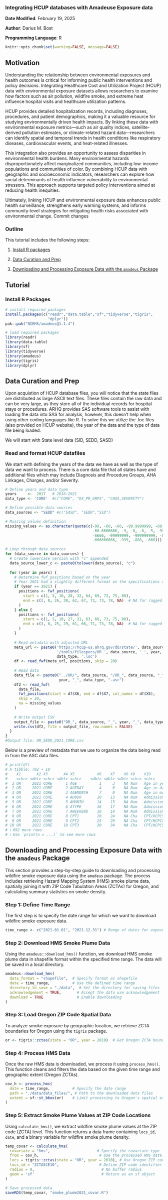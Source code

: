 

### Integrating HCUP databases with Amadeuse Exposure data{-}

**Date Modified**: February 19, 2025

**Author**: Darius M. Bost 

<!-- **Key Terms**: [Data Integration](https://tools.niehs.nih.gov/cchhglossary/?keyword=data+integration&termOnlySearch=true&exactSearch=true), [Social Determinants of Health](https://tools.niehs.nih.gov/cchhglossary/?keyword=social+determinants+of+health+(sdoh)&termOnlySearch=true&exactSearch=true), [Geocoded Address](#def-geocoded-address), [GeoID](#def-geoid), [Geographic Unit](#def-geographic-unit) -->

**Programming Language**: R


```r
knitr::opts_chunk$set(warning=FALSE, message=FALSE)
```

## Motivation

Understanding the relationship between environmental exposures and health outcomes is critical for informing public health interventions and policy decisions. Integrating Healthcare Cost and Utilization Project (HCUP) data with environmental exposure datasets allows researchers to examine how factors such as air pollution, wildfire smoke, and extreme heat influence hospital visits and healthcare utilization patterns.

HCUP provides detailed hospitalization records, including diagnoses, procedures, and patient demographics, making it a valuable resource for studying environmentally driven health impacts. By linking these data with environmental exposure metrics—such as air quality indices, satellite-derived pollution estimates, or climate-related hazard data—researchers can identify spatial and temporal trends in health conditions like respiratory diseases, cardiovascular events, and heat-related illnesses.

This integration also provides an opportunity to assess disparities in environmental health burdens. Many environmental hazards disproportionately affect marginalized communities, including low-income populations and communities of color. By combining HCUP data with geographic and socioeconomic indicators, researchers can explore how social determinants of health influence vulnerability to environmental stressors. This approach supports targeted policy interventions aimed at reducing health inequities.

Ultimately, linking HCUP and environmental exposure data enhances public health surveillance, strengthens early warning systems, and informs community-level strategies for mitigating health risks associated with environmental change.
Commit changes

### Outline

This tutorial includes the following steps:

1.  [Install R packages](#link-to-hcupAmadeus-0)

2.  [Data Curation and Prep](#link-to-hcupAmadeus-1)

3.  [Downloading and Processing Exposure Data with the `amadeus` Package](#link-to-hcupAmadeus-2)

## Tutorial

### Install R Packages {#link-to-hcupAmadeus-0}

```r
# install required packages
install.packages(c("readr","data.table","sf","tidyverse","tigris",
                   "dplyr"))
pak::pak("NIEHS/amadeus@1.1.4")

# load required packages
library(readr)
library(data.table)
library(sf)
library(tidyverse)
library(amadeus)
library(tigris)
library(dplyr)
```

## Data Curation and Prep {#link-to-hcupAmadeus-1}

Upon acquistion of HCUP database files, you will notice that the state files are distributed as large ASCII text files. These files contain the raw data and can be very large, as they store all of the individual records for hospital stays or procedures. ARHQ provides SAS software tools to assist with loading the data into SAS for analysis, however, this doesn't help when using other coding languages like R. To solve this we utilize the .loc files (also provided on HCUP website), the year of the data and the type of data file being loaded.

We will start with State level data (SID, SEDD, SASD)

### Read and format HCUP datafiles

We start with defining the years of the data we have as well as the type of data we want to process. There is a core data file that all states have and additional files which may include Diagnosis and Procedure Groups, AHA Linkages, Charges, and/or Severity.

```r
# Define years and data type
years     <-  2017   # 2016:2021
data_type <- 'CORE'  #c("CORE", "DX_PR_GRPS", "CHGS,SEVERITY")

# Define possible data sources
data_sources <- "SEDD" #c("SASD", "SEDD","SID")  
```

```r
# Missing values definition
missing_values <- as.character(quote(c(-99, -88, -66, -99.9999999, -88.8888888, 
                                       -66.6666666, -9, -8, -6, -5, -9999, -8888,
                                       -6666, -99999999, -999999999, -888888888,
                                       -666666666, -999, -888, -666)))

# Loop through data sources
for (data_source in data_sources) {
  # Create lowercase version with "c" appended
  data_source_lower_c <- paste0(tolower(data_source), "c")
  
  for (year in years) {
    # Determine fwf_positions based on the year
    # Year 2021 had a slightly different format on the specifications at meta_url below
    if (year == 2021) {
      positions <- fwf_positions(
        start = c(1, 5, 10, 28, 32, 64, 69, 73, 75, 80), 
        end = c(3, 8, 26, 30, 62, 67, 72, 73, 78, NA)  # NA for ragged column
      )
    } else {
      positions <- fwf_positions(
        start = c(1, 5, 10, 27, 31, 63, 68, 73, 75, 80), 
        end = c(3, 8, 25, 29, 61, 66, 71, 73, 78, NA)  # NA for ragged column
      )
    }
    
    # Read metadata with adjusted URL
    meta_url <- paste0('https://hcup-us.ahrq.gov/db/state/', data_source_lower_c,
                       '/tools/filespecs/OR_', data_source, '_', year, '_', 
                       data_type, '.loc')
    df <- read_fwf(meta_url, positions, skip = 20)
    
    # Read data
    data_file <- paste0("../OR/", data_source, "/OR_", data_source, "_",
                        year, "_", data_type, ".asc")
    df2 <- read_fwf(
      data_file,
      fwf_positions(start = df$X6, end = df$X7, col_names = df$X5),
      skip = 20,
      na = missing_values
    )
    
    # Write output CSV
    output_file <- paste0("OR_", data_source, "_", year, "_", data_type, ".csv")
    write.csv(df2, file = output_file, row.names = FALSE)
  }
}
#Output file: OR_SEDD_2021_CORE.csv
```

Below is a preview of metadata that we use to organize the data being read in from the ASC data files.

```r
# print(df)
# A tibble: 702 × 10
#    X1       X2 X3       X4 X5          X6    X7    X8 X9    X10                 
#    <chr> <dbl> <chr> <dbl> <chr>    <dbl> <dbl> <dbl> <chr> <chr>               
#  1 OR     2021 CORE      1 AGE          1     3    NA Num   Age in years at adm…
#  2 OR     2021 CORE      2 AGEDAY       4     6    NA Num   Age in days (when a…
#  3 OR     2021 CORE      3 AGEMONTH     7     9    NA Num   Age in months (when…
#  4 OR     2021 CORE      4 AHOUR       10    13    NA Num   Admission Hour      
#  5 OR     2021 CORE      5 AMONTH      14    15    NA Num   Admission month     
#  6 OR     2021 CORE      6 ATYPE       16    17    NA Num   Admission type      
#  7 OR     2021 CORE      7 AWEEKEND    18    19    NA Num   Admission day is a …
#  8 OR     2021 CORE      8 CPT1        20    24    NA Cha   CPT/HCPCS procedure…
#  9 OR     2021 CORE      9 CPT2        25    29    NA Cha   CPT/HCPCS procedure…
# 10 OR     2021 CORE     10 CPT3        30    34    NA Cha   CPT/HCPCS procedure…
# ℹ 692 more rows
# ℹ Use `print(n = ...)` to see more rows
```

## Downloading and Processing Exposure Data with the `amadeus` Package {#link-to-hcupAmadeus-2}

This section provides a step-by-step guide to downloading and processing wildfire smoke exposure data using the `amadeus` package. The process includes retrieving Hazard Mapping System (HMS) smoke plume data, spatially joining it with ZIP Code Tabulation Areas (ZCTAs) for Oregon, and calculating summary statistics on smoke density.

### Step 1: Define Time Range

The first step is to specify the date range for which we want to download wildfire smoke exposure data.

```r
time_range <- c("2021-01-01", "2021-12-31") # Range of dates for exposure data
```

### Step 2: Download HMS Smoke Plume Data

Using the `amadeus::download_hms()` function, we download HMS smoke plume data in shapefile format within the specified time range. The data will be saved in a local directory.

```r
amadeus::download_hms(
  data_format = "shapefile",  # Specify format as shapefile
  date = time_range,          # Use the defined time range
  directory_to_save = "./data",  # Set the directory for saving files
  acknowledgement = TRUE,       # Accept the data use acknowledgement
  download = TRUE               # Enable downloading
)
```

### Step 3: Load Oregon ZIP Code Spatial Data

To analyze smoke exposure by geographic location, we retrieve ZCTA boundaries for Oregon using the `tigris` package.

```r
or <- tigris::zctas(state = "OR", year = 2010)  # Get Oregon ZCTA boundaries
```

### Step 4: Process HMS Data

Once the raw HMS data is downloaded, we process it using `process_hms()`. This function cleans and filters the data based on the given time range and geographic extent (Oregon ZCTAs).

```r
cov_h <- process_hms(
  date = time_range,          # Specify the date range
  path = "./data/data_files/", # Path to the downloaded data files
  extent = sf::st_bbox(or)    # Limit processing to Oregon's spatial extent
)
```

### Step 5: Extract Smoke Plume Values at ZIP Code Locations

Using `calculate_hms()`, we extract wildfire smoke plume values at the ZIP code (ZCTA) level. This function returns a data frame containing `locs_id`, `date`, and a binary variable for wildfire smoke plume density.

```r
temp_covar <- calculate_hms(
  covariate = "hms",                     # Specify the covariate type
  from = cov_h,                           # Use the processed HMS data
  locs = tigris::zctas(state = "OR", year = 2010), # Use Oregon ZIP code boundaries
  locs_id = "ZCTA5CE10",                  # Define ZIP code identifier
  radius = 0,                              # No buffer radius
  geom = 'sf'                              # Return as an sf object
)

# Save processed data
saveRDS(temp_covar, "smoke_plume2021_covar.R")
```
